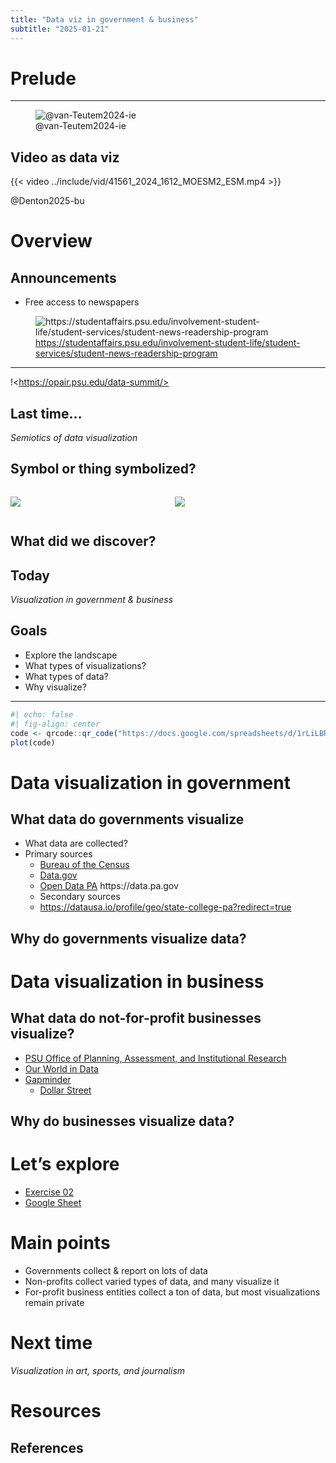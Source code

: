 ```yaml
---
title: "Data viz in government & business"
subtitle: "2025-01-21"
---
```


# Prelude

---

![@van-Teutem2024-ie](https://ourworldindata.org/cdn-cgi/imagedelivery/qLq-8BTgXU8yG0N6HnOy8g/7e2aabcf-bab9-4162-901a-bee5df1ef200/w=3774)

## Video as data viz

{{< video ../include/vid/41561_2024_1612_MOESM2_ESM.mp4 >}}

@Denton2025-bu

# Overview

## Announcements

- Free access to newspapers

![<https://studentaffairs.psu.edu/involvement-student-life/student-services/student-news-readership-program>](../include/img/psu-news-readership.png)

---

!<[https://opair.psu.edu/data-summit/>](../include/img/psu-data-summit.png)

## Last time...

*Semiotics of data visualization*

## Symbol or thing symbolized?

:::: {.columns}
::: {.column width=50%}
![](../include/img/central-pa-map.png)
:::
::: {.column width=50%}
![](../include/img/central-pa-satellite.png)
:::
::::

## What did we discover?



## Today

*Visualization in government & business*

## Goals

- Explore the landscape
- What types of visualizations?
- What types of data?
- Why visualize?

---

```r
#| echo: false
#| fig-align: center
code <- qrcode::qr_code("https://docs.google.com/spreadsheets/d/1rLiLBRbDQfInauOUBPNwGYq-0VOjskGNY7Wq2QRTTbc/edit?gid=0#gid=0")
plot(code)
```

## {background-iframe="https://docs.google.com/spreadsheets/d/1rLiLBRbDQfInauOUBPNwGYq-0VOjskGNY7Wq2QRTTbc/edit?gid=0#gid=0"}

# Data visualization in government

## What data do governments visualize

- What data are collected?
- Primary sources
  - [Bureau of the Census](https://data.census.gov)
  - [Data.gov](https://data.gov)
  - [Open Data PA](https://data.pa.gov)
https://data.pa.gov
  - Secondary sources
  - <https://datausa.io/profile/geo/state-college-pa?redirect=true>

## Why do governments visualize data?

# Data visualization in business

## What data do not-for-profit businesses visualize?

- [PSU Office of Planning, Assessment, and Institutional Research](https://opair.psu.edu/institutional-research/resources/)
- [Our World in Data](https://ourworldindata.org)
- [Gapminder](https://www.gapminder.org/)
  - [Dollar Street](https://www.gapminder.org/dollar-street)

## Why do businesses visualize data?

# Let's explore

- [Exercise 02](../exercises/ex02-data-viz-outside-psych.qmd)
- [Google Sheet](https://docs.google.com/spreadsheets/d/1rLiLBRbDQfInauOUBPNwGYq-0VOjskGNY7Wq2QRTTbc/edit?usp=sharing)

# Main points

- Governments collect & report on lots of data
- Non-profits collect varied types of data, and many visualize it
- For-profit business entities collect a ton of data, but most visualizations remain private

# Next time

*Visualization in art, sports, and journalism*

# Resources

## References
